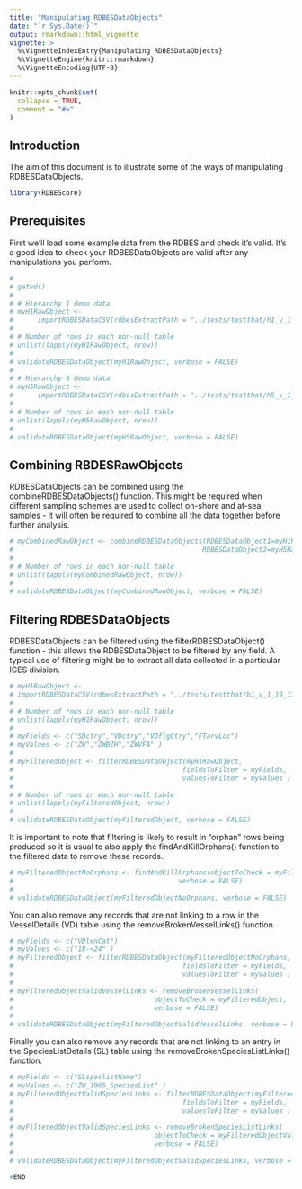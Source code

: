 ```yaml
---
title: "Manipulating RDBESDataObjects"
date: "`r Sys.Date()`"
output: rmarkdown::html_vignette
vignette: >
  %\VignetteIndexEntry{Manipulating RDBESDataObjects}
  %\VignetteEngine{knitr::rmarkdown}
  %\VignetteEncoding{UTF-8}
---
```


```r
knitr::opts_chunk$set(
  collapse = TRUE,
  comment = "#>"
)
```

## Introduction 

The aim of this document is to illustrate some of the ways of manipulating RDBESDataObjects.

```r
library(RDBEScore)
```

## Prerequisites

First we'll load some example data from the RDBES and check it's valid.  It's a good idea to check your RDBESDataObjects are valid after any manipulations you perform.

```r
# 
# getwd()
# 
# # Hierarchy 1 demo data
# myH1RawObject <-
#      importRDBESDataCSV(rdbesExtractPath = "../tests/testthat/h1_v_1_19_13")
# 
# # Number of rows in each non-null table
# unlist(lapply(myH1RawObject, nrow))
# 
# validateRDBESDataObject(myH1RawObject, verbose = FALSE)
# 
# # Hierarchy 5 demo data
# myH5RawObject <-
#      importRDBESDataCSV(rdbesExtractPath = "../tests/testthat/h5_v_1_19_13")
# 
# # Number of rows in each non-null table
# unlist(lapply(myH5RawObject, nrow))
# 
# validateRDBESDataObject(myH5RawObject, verbose = FALSE)


```

## Combining RBDESRawObjects

RDBESDataObjects can be combined using the combineRDBESDataObjects() function.  This might be required when different sampling schemes are used to collect on-shore and at-sea samples - it will often be required to combine all the data together before further analysis.

```r

# myCombinedRawObject <- combineRDBESDataObjects(RDBESDataObject1=myH1RawObject,
#                                               RDBESDataObject2=myH5RawObject)
# 
# # Number of rows in each non-null table
# unlist(lapply(myCombinedRawObject, nrow))
# 
# validateRDBESDataObject(myCombinedRawObject, verbose = FALSE)
```

## Filtering RDBESDataObjects

RDBESDataObjects can be filtered using the filterRDBESDataObject() function - this allows the RDBESDataObject to be filtered by any field.  A typical use of filtering might be to extract all data collected in a particular ICES division.  


```r
# myH1RawObject <-
# importRDBESDataCSV(rdbesExtractPath = "../tests/testthat/h1_v_1_19_13")
# 
# # Number of rows in each non-null table
# unlist(lapply(myH1RawObject, nrow))
# 
# myFields <- c("SDctry","VDctry","VDflgCtry","FTarvLoc")
# myValues <- c("ZW","ZWBZH","ZWVFA" )
# 
# myFilteredObject <- filterRDBESDataObject(myH1RawObject,
#                                          fieldsToFilter = myFields,
#                                          valuesToFilter = myValues )
# 
# # Number of rows in each non-null table
# unlist(lapply(myFilteredObject, nrow))
# 
# validateRDBESDataObject(myFilteredObject, verbose = FALSE)
```
It is important to note that filtering is likely to result in "orphan" rows being produced so it is usual to also apply the findAndKillOrphans() function to the filtered data to remove these records.

```r

# myFilteredObjectNoOrphans <- findAndKillOrphans(objectToCheck = myFilteredObject,
#                                         verbose = FALSE)
# 
# validateRDBESDataObject(myFilteredObjectNoOrphans, verbose = FALSE)


```

You can also remove any records that are not linking to a row in the VesselDetails (VD) table using the removeBrokenVesselLinks() function.

```r

# myFields <- c("VDlenCat")
# myValues <- c("18-<24" )
# myFilteredObject <- filterRDBESDataObject(myFilteredObjectNoOrphans,
#                                          fieldsToFilter = myFields,
#                                          valuesToFilter = myValues )
# 
# myFilteredObjectValidVesselLinks <- removeBrokenVesselLinks(
#                                   objectToCheck = myFilteredObject,
#                                   verbose = FALSE)
# 
# validateRDBESDataObject(myFilteredObjectValidVesselLinks, verbose = FALSE)

```

Finally you can also remove any records that are not linking to an entry in the SpeciesListDetails (SL) table using the removeBrokenSpeciesListLinks() function.

```r

# myFields <- c("SLspeclistName")
# myValues <- c("ZW_1965_SpeciesList" )
# myFilteredObjectValidSpeciesLinks <- filterRDBESDataObject(myFilteredObjectValidVesselLinks,
#                                          fieldsToFilter = myFields,
#                                          valuesToFilter = myValues )
# 
# myFilteredObjectValidSpeciesLinks <- removeBrokenSpeciesListLinks(
#                                   objectToCheck = myFilteredObjectValidSpeciesLinks,
#                                   verbose = FALSE)
# 
# validateRDBESDataObject(myFilteredObjectValidSpeciesLinks, verbose = FALSE)

```



```r
#END
```

